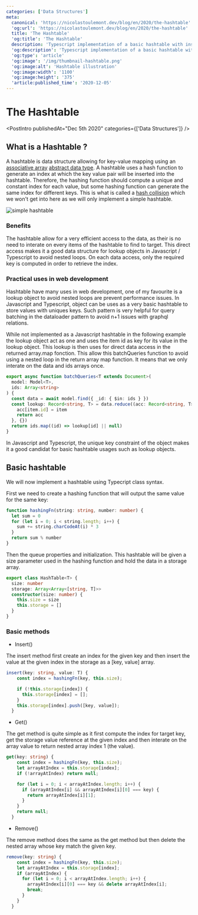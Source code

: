 ```yaml
---
categories: ['Data Structures']
meta:
  canonical: 'https://nicolastoulemont.dev/blog/en/2020/the-hashtable'
  'og:url': 'https://nicolastoulemont.dev/blog/en/2020/the-hashtable'
  title: 'The Hashtable'
  'og:title': 'The Hashtable'
  description: 'Typescript implementation of a basic hashtable with insert, get and remove methods.'
  'og:description': 'Typescript implementation of a basic hashtable with insert, get and remove methods.'
  'og:type': 'article'
  'og:image': '/img/thumbnail-hashtable.png'
  'og:image:alt': 'Hashtable illustration'
  'og:image:width': '1100'
  'og:image:height': '375'
  'article:published_time': '2020-12-05'
---
```



# The Hashtable

<PostIntro publishedAt="Dec 5th 2020" categories={['Data Structures']} />

## What is a Hashtable ?

A hashtable is data structure allowing for key-value mapping using an [associative array](https://en.wikipedia.org/wiki/Associative_array) [abstract data type](https://en.wikipedia.org/wiki/Abstract_data_type).
A hashtable uses a hash function to generate an index at which the key value pair will be inserted into the hashtable. Therefore, the hashing function should compute a unique and constant index for each value, but some hashing function can generate the same index for different keys.
This is what is called a [hash collision](<https://en.wikipedia.org/wiki/Collision_(computer_science)#:~:text=In%20computer%20science%2C%20a%20collision,%2C%20fingerprint%2C%20or%20cryptographic%20digest.>) which we won't get into here as we will only implement a simple hashtable.

![simple hashtable](/img/hashtable.png)

### Benefits

The hashtable allow for a very efficient access to the data, as their is no need to interate on every items of the hashtable to find to target. This direct access makes it a good data structure for lookup objects in Javascript / Typescript to avoid nested loops.
On each data access, only the required key is computed in order to retrieve the index.

### Practical uses in web development

Hashtable have many uses in web development, one of my favourite is a lookup object to avoid nested loops are prevent performance issues. In Javascript and Typescript, object can be uses as a very basic hashtable to store values with uniques keys.
Such pattern is very helpful for query batching in the dataloader pattern to avoid n+1 issues with graphql relations.

While not implemented as a Javascript hashtable in the following example the lookup object act as one and uses the item id as key for its value in the lookup object. This lookup is then uses for direct data access in the returned array.map fonction.
This allow this batchQueries function to avoid using a nested loop in the return array map function. It means that we only interate on the data and ids arrays once.

```typescript
export async function batchQueries<T extends Document>(
  model: Model<T>,
  ids: Array<string>
) {
  const data = await model.find({ _id: { $in: ids } })
  const lookup: Record<string, T> = data.reduce((acc: Record<string, T>, item: T) => {
    acc[item.id] = item
    return acc
  }, {})
  return ids.map((id) => lookup[id] || null)
}
```

In Javascript and Typescript, the unique key constraint of the object makes it a good candidat for basic hashtable usages such as lookup objects.

## Basic hashtable

We will now implement a hashtable using Typecript class syntax.

First we need to create a hashing function that will output the same value for the same key:

```typescript
function hashingFn(string: string, number: number) {
  let sum = 0
  for (let i = 0; i < string.length; i++) {
    sum += string.charCodeAt(i) * 3
  }
  return sum % number
}
```

Then the queue properties and initialization. This hashtable will be given a size parameter used in the hashing function and hold the data in a storage array.

```typescript
export class HashTable<T> {
  size: number
  storage: Array<Array<[string, T]>>
  constructor(size: number) {
    this.size = size
    this.storage = []
  }
}
```

### Basic methods

- Insert()

The insert method first create an index for the given key and then insert the value at the given index in the storage as a [key, value] array.

```typescript
insert(key: string, value: T) {
    const index = hashingFn(key, this.size);

    if (!this.storage[index]) {
      this.storage[index] = [];
    }
    this.storage[index].push([key, value]);
  }
```

- Get()

The get method is quite simple as it first compute the index for target key, get the storage value reference at the given index and then interate on the array value to return nested array index 1 (the value).

```typescript
get(key: string) {
    const index = hashingFn(key, this.size);
    let arrayAtIndex = this.storage[index];
    if (!arrayAtIndex) return null;

    for (let i = 0; i < arrayAtIndex.length; i++) {
      if (arrayAtIndex[i] && arrayAtIndex[i][0] === key) {
        return arrayAtIndex[i][1];
      }
    }
    return null;
  }
```

- Remove()

The remove method does the same as the get method but then delete the nested array whose key match the given key.

```typescript
remove(key: string) {
    const index = hashingFn(key, this.size);
    let arrayAtIndex = this.storage[index];
    if (arrayAtIndex) {
      for (let i = 0; i < arrayAtIndex.length; i++) {
        arrayAtIndex[i][0] === key && delete arrayAtIndex[i];
        break;
      }
    }
  }
```
